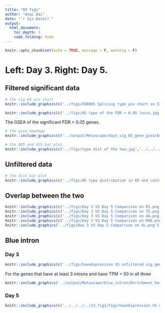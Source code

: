 ```yaml
---
title: "09 figs"
author: "Anqi Dai"
date: "`r Sys.Date()`"
output:
  html_document:
    toc_depth: 3
    code_folding: hide
---
```


```r
knitr::opts_chunk$set(echo = TRUE, message = F, warning = F)
```

# Left: Day 3. Right: Day 5.

## Filtered significant data

```r
# the sig 05 pie chart
knitr::include_graphics(c('../figs/FDR005 Splicing type pie chart in SIG events.png','../../../../13_fig1/figs/FDR005 Splicing type pie chart in SIG events.png' ))

```

```r
knitr::include_graphics(c('../figs/AS type of the FDR < 0.05 locus.jpg','../../../../13_fig1/figs/AS type of the FDR < 0.05 locus.jpg'))
```

The GSEA of the significant FDR < 0.05 genes.
```r
# the gsea heatmap
knitr::include_graphics(c('../output/Metascape/day3_sig_05_gene_gsea/Enrichment_heatmap/HeatmapSelectedGO.png','../../../../13_fig1/output/Metascape/sig05_2288_unique_gene/Enrichment_heatmap/HeatmapSelectedGO.png'))
```

```r
# the 005 and 025 bar plot
knitr::include_graphics(c('../figs/type dist of the two.jpg','../../../../13_fig1/figs/type dist of the two.jpg'))
```


## Unfiltered data

```r
# the dist bar plot
knitr::include_graphics(c('../figs/AS type distribution in KD and control samples grouped bar plot.jpg','../../../../13_fig1/figs/AS type distribution in KD and control samples grouped bar plot.jpg'))
```

## Overlap between the two

```r
knitr::include_graphics(c('../figs/Day 3 VS Day 5 Comparison on RI.png','../figs/Day 3 VS Day 5 Comparison on CE.png'))
knitr::include_graphics(c('../figs/Day 3 VS Day 5 Comparison on TE.png','../figs/Day 3 VS Day 5 Comparison on TS.png'))
knitr::include_graphics(c('../figs/Day 3 VS Day 5 Comparison on AA.png','../figs/Day 3 VS Day 5 Comparison on AD.png'))
knitr::include_graphics(c('../figs/Day 3 VS Day 5 Comparison on MXE.png','../figs/Day 3 VS Day 5 Comparison on AF.png'))
knitr::include_graphics('../figs/Day 3 VS Day 5 Comparison on AL.png')
```

## Blue intron

### Day 3

```r
knitr::include_graphics(c('../figs/haveExpression VS unfiltered sig genes detk.png','../figs/log10(mean TPM) of have expression only and intersection genes.jpg'))
```

For the genes that have at least 3 introns and have TPM > 50 in all three
```r
knitr::include_graphics('../output/Metascape/blue_intron/Enrichment_heatmap/HeatmapSelectedGO.png')
```

### Day 5

```r
knitr::include_graphics(c('../../../../13_fig1/figs/haveExpression VS unfiltered sig genes detk.png','../../../../13_fig1/figs/log10(mean TPM) of have expression only and intersection genes.jpg'))
```

